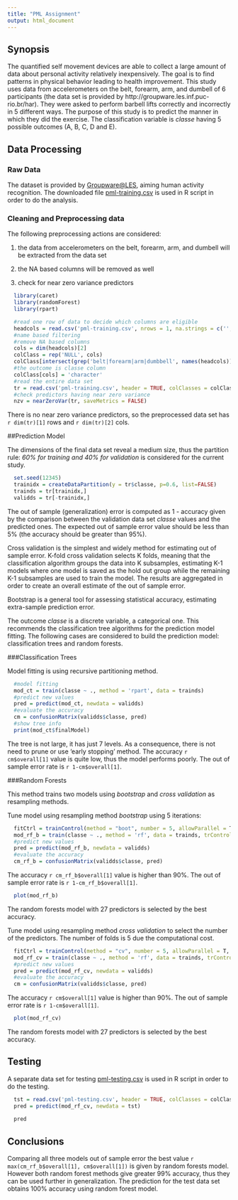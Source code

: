 ```yaml
---
title: "PML Assignment"
output: html_document
---
```


## Synopsis

The quantified self movement devices are able to collect a large amount of data about personal activity relatively inexpensively. The goal is to find patterns in physical behavior leading to health improvement.
This study uses data from accelerometers on the belt, forearm, arm, and dumbell of 6 participants (the data set is provided by http://groupware.les.inf.puc-rio.br/har). They were asked to perform barbell lifts correctly and incorrectly in 5 different ways.
The purpose of this study is to predict the manner in which they did the exercise. The classification variable is *classe* having 5 possible outcomes (A, B, C, D and E).

## Data Processing

### Raw Data

The dataset is provided by [Groupware@LES](http://groupware.les.inf.puc-rio.br/har), aiming human activity recognition.
The downloaded file [pml-training.csv](https://d396qusza40orc.cloudfront.net/predmachlearn/pml-training.csv) is used in R script in order to do the analysis.

### Cleaning and Preprocessing data

The following preprocessing actions are considered:

1. the data from accelerometers on the belt, forearm, arm, and dumbell will be extracted from the data set

2. the NA based columns will be removed as well

3. check for near zero variance predictors

```r
  library(caret)
  library(randomForest)
  library(rpart)
```
```r
  #read one row of data to decide which columns are eligible
  headcols = read.csv('pml-training.csv', nrows = 1, na.strings = c('', 'NA', 'NULL'))
  #name based filtering
  #remove NA based columns
  cols = dim(headcols)[2]
  colClass = rep('NULL', cols)
  colClass[intersect(grep('belt|forearm|arm|dumbbell', names(headcols)), col(headcols)[!is.na(headcols)])] = 'numeric'
  #the outcome is classe column
  colClass[cols] = 'character'
  #read the entire data set
  tr = read.csv('pml-training.csv', header = TRUE, colClasses = colClass, na.strings = c('', 'NA', 'NULL'))
  #check predictors having near zero variance
  nzv = nearZeroVar(tr, saveMetrics = FALSE)
```

There is no near zero variance predictors, so the preprocessed data set has `r dim(tr)[1]` rows and `r dim(tr)[2]` cols.

##Prediction Model

The dimensions of the final data set reveal a medium size, thus the partition rule: *60% for training and 40% for validation* is considered for the current study. 

```r
  set.seed(12345)
  trainidx = createDataPartition(y = tr$classe, p=0.6, list=FALSE)
  trainds = tr[trainidx,]
  validds = tr[-trainidx,]
```

The out of sample (generalization) error is computed  as 1 - accuracy given by the comparison between the validation data set *classe* values and the predicted ones. The expected out of sample error value should be less than 5% (the accuracy should be greater than 95%).

Cross validation is the simplest and widely method for estimating out of sample error. K-fold cross validation selects K folds, meaning that the classification algorithm groups the data into K subsamples, estimating K-1 models where one model is saved as the hold out group while the remaining K-1 subsamples are used to train the model. The results are aggregated in order to create an overall estimate of the out of sample error.

Bootstrap is a general tool for assessing statistical accuracy, estimating extra-sample prediction error.

The outcome *classe* is a discrete variable, a categorical one. This recommends the classification tree algorithms for the prediction model fitting.
The following cases are considered to build the prediction model: classification trees and random forests. 

###Classification Trees

Model fitting is using recursive partitioning method.

```r
  #model fitting
  mod_ct = train(classe ~ ., method = 'rpart', data = trainds)
  #predict new values
  pred = predict(mod_ct, newdata = validds)
  #evaluate the accuracy
  cm = confusionMatrix(validds$classe, pred)
  #show tree info
  print(mod_ct$finalModel)
```

The tree is not large, it has just 7 levels. As a consequence, there is not need to prune or use 'early stopping' method.
The accuracy `r cm$overall[1]` value is quite low, thus the model performs poorly. The out of sample error rate is `r 1-cm$overall[1]`.

###Random Forests

This method trains two models using *bootstrap* and *cross validation* as resampling methods.

Tune model using resampling method *bootstrap* using 5 iterations:

```r
  fitCtrl = trainControl(method = "boot", number = 5, allowParallel = T, verbose = F)
  mod_rf_b = train(classe ~ ., method = 'rf', data = trainds, trControl = fitCtrl, verbose = F)
  #predict new values
  pred = predict(mod_rf_b, newdata = validds)
  #evaluate the accuracy
  cm_rf_b = confusionMatrix(validds$classe, pred)
```

The accuracy `r cm_rf_b$overall[1]` value is higher than 90%. The out of sample error rate is `r 1-cm_rf_b$overall[1]`.

```r
  plot(mod_rf_b)
```

The random forests model with 27 predictors is selected by the best accuracy.


Tune model using resampling method *cross validation* to select the number of the predictors. The number of folds is 5 due the computational cost. 

```r
  fitCtrl = trainControl(method = "cv", number = 5, allowParallel = T, verbose = F)
  mod_rf_cv = train(classe ~ ., method = 'rf', data = trainds, trControl = fitCtrl, verbose = F)
  #predict new values
  pred = predict(mod_rf_cv, newdata = validds)
  #evaluate the accuracy
  cm = confusionMatrix(validds$classe, pred)
```

The accuracy `r cm$overall[1]` value is higher than 90%. The out of sample error rate is `r 1-cm$overall[1]`.

```r
  plot(mod_rf_cv)
```

The random forests model with 27 predictors is selected by the best accuracy.

## Testing

A separate data set for testing [pml-testing.csv](https://d396qusza40orc.cloudfront.net/predmachlearn/pml-testing.csv) is used in R script in order to do the testing.

```r
  tst = read.csv('pml-testing.csv', header = TRUE, colClasses = colClass, na.strings = c('', 'NA', 'NULL'))
  pred = predict(mod_rf_cv, newdata = tst)
  
  pred
```

## Conclusions

Comparing all three models out of sample error the best value `r max(cm_rf_b$overall[1], cm$overall[1])` is given by random forests model. However both random forest methods give greater 99% accuracy, thus they can be used further in generalization.
The prediction for the test data set obtains 100% accuracy using random forest model.

